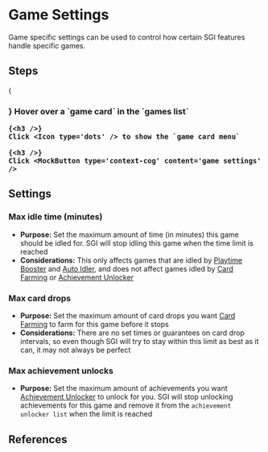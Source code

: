 

# Game Settings

<References>
Game specific settings can be used to control how certain SGI features handle specific games.

## Steps

<Steps>
    {<h3 />}
    Hover over a `game card` in the `games list`

    {<h3 />}
    Click <Icon type='dots' /> to show the `game card menu`

    {<h3 />}
    Click <MockButton type='context-cog' content='game settings' />
</Steps>

## Settings

### Max idle time (minutes)

* **Purpose:** Set the maximum amount of time (in minutes) this game should be idled for. SGI will stop idling this game when the time limit is reached
* **Considerations:** This only affects games that are idled by [Playtime Booster](/features/playtime-booster) and [Auto Idler](/features/auto-idler), and does not affect games idled by [Card Farming](/features/card-farming) or [Achievement Unlocker](/features/achievement-unlocker)

### Max card drops

* **Purpose:** Set the maximum amount of card drops you want [Card Farming](/features/card-farming) to farm for this game before it stops
* **Considerations:** There are no set times or guarantees on card drop intervals, so even though SGI will try to stay within this limit as best as it can, it may not always be perfect

### Max achievement unlocks

* **Purpose:** Set the maximum amount of achievements you want [Achievement Unlocker](/features/achievement-unlocker) to unlock for you. SGI will stop unlocking achievements for this game and remove it from the `achievement unlocker list` when the limit is reached
</References>

## References